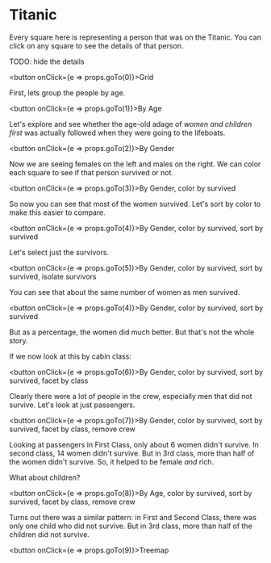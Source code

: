 # Titanic

Every square here is representing a person that was on the Titanic.
You can click on any square to see the details of that person.

TODO: hide the details

<button onClick={e => props.goTo(0)}>Grid</button>

First, lets group the people by age. 

<button onClick={e => props.goTo(1)}>By Age</button>

Let's explore and see whether the age-old adage of *women and children first* was actually followed when they were going to the lifeboats.

<button onClick={e => props.goTo(2)}>By Gender</button>

Now we are seeing females on the left and males on the right.
We can color each square to see if that person survived or not.

<button onClick={e => props.goTo(3)}>By Gender, color by survived</button>

So now you can see that most of the women survived. Let's sort by color to make this easier to compare.

<button onClick={e => props.goTo(4)}>By Gender, color by survived, sort by survived</button>

Let's select just the survivors.

<button onClick={e => props.goTo(5)}>By Gender, color by survived, sort by survived, isolate survivors</button>

You can see that about the same number of women as men survived. 

<button onClick={e => props.goTo(4)}>By Gender, color by survived, sort by survived</button>

But as a percentage, the women did much better. But that's not the whole story.

If we now look at this by cabin class:

<button onClick={e => props.goTo(6)}>By Gender, color by survived, sort by survived, facet by class</button>

Clearly there were a lot of people in the crew, especially men that did not survive.
Let's look at just passengers.

<button onClick={e => props.goTo(7)}>By Gender, color by survived, sort by survived, facet by class, remove crew</button>

Looking at passengers in First Class, only about 6 women didn't survive. In second class, 14 women didn't survive.
But in 3rd class, more than half of the women didn't survive. So, it helped to be female *and* rich.

What about children?

<button onClick={e => props.goTo(8)}>By Age, color by survived, sort by survived, facet by class, remove crew</button>

Turns out there was a similar pattern: in First and Second Class, there was only one child who did not survive.
But in 3rd class, more than half of the children did not survive.

<button onClick={e => props.goTo(9)}>Treemap</button>
